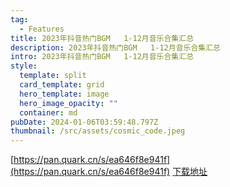 ```yaml
---
tag:
  - Features
title: 2023年抖音热门BGM   1-12月音乐合集汇总 ​
description: 2023年抖音热门BGM   1-12月音乐合集汇总 ​
intro: 2023年抖音热门BGM   1-12月音乐合集汇总 ​
style:
  template: split
  card_template: grid
  hero_template: image
  hero_image_opacity: ""
  container: md
pubDate: 2024-01-06T03:59:48.797Z
thumbnail: /src/assets/cosmic_code.jpeg
---
```


[https://pan.quark.cn/s/ea646f8e941f](https://pan.quark.cn/s/ea646f8e941f)
[下载地址](https://pan.quark.cn/s/ea646f8e941f)

